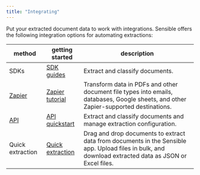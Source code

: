 ```yaml
---
title: "Integrating"
---
```


Put your extracted document data to work with integrations. Sensible offers the following integration options for automating extractions: 

| method                                 | getting started                                 | description                                                                                                                                           |
| -------------------------------------- | ----------------------------------------------- | ----------------------------------------------------------------------------------------------------------------------------------------------------- |
| SDKs                                   | [SDK guides](https://sensible-87.mintlify.app/integrations/sdk-guides)                  | Extract and classify documents.                                                                                                                       |
| [Zapier](https://sensible-87.mintlify.app/integrations/zapier-overview/overview)                 | [Zapier tutorial](https://sensible-87.mintlify.app/integrations/zapier-overview/zapier-tutorial) | Transform data in PDFs and other document file types into emails, databases, Google sheets, and other Zapier-supported destinations.                  |
| [API](https://sensible-87.mintlify.app/api-reference/introduction) | [API quickstart](https://sensible-87.mintlify.app/integrations/api-quickstart)              | Extract and classify documents and manage extraction configuration.                                                                                   |
| Quick extraction                       | [Quick extraction](https://sensible-87.mintlify.app/integrations/quick-extraction/overview)      | Drag and drop documents to extract data from documents in the Sensible app. Upload files in bulk, and download extracted data as JSON or Excel files. |